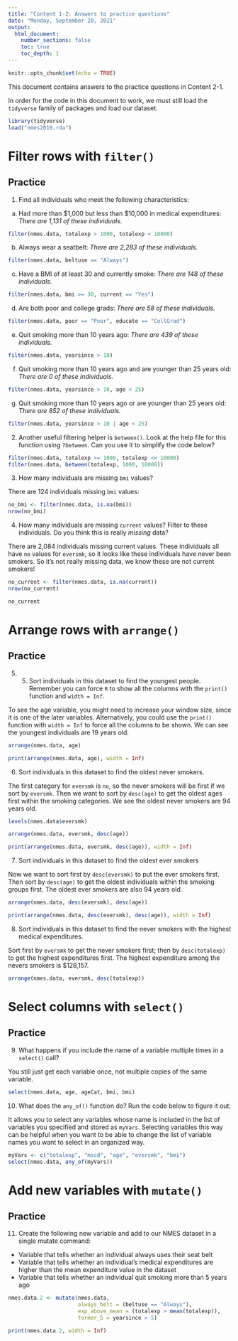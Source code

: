 ```yaml
---
title: "Content 1-2: Answers to practice questions"
date: "Monday, September 20, 2021"
output: 
  html_document:
    number_sections: false
    toc: true
    toc_depth: 1
---
```

```r
knitr::opts_chunk$set(echo = TRUE)
```

This document contains answers to the practice questions in Content 2-1. 

In order for the code in this document to work, we must still load the `tidyverse` family of packages and load our dataset.
```r
library(tidyverse)
load("nmes2018.rda")
```

# Filter rows with `filter()`

## Practice

1. Find all individuals who meet the following characteristics:

a. Had more than $1,000 but less than $10,000 in medical expenditures: *There are 1,131 of these individuals.*
```r
filter(nmes.data, totalexp > 1000, totalexp < 10000)
```

b. Always wear a seatbelt: *There are 2,283 of these individuals.*
```r
filter(nmes.data, beltuse == "Always")
```

c. Have a BMI of at least 30 and currently smoke: *There are 148 of these individuals.*
```r
filter(nmes.data, bmi >= 30, current == "Yes")
```

d. Are both poor and college grads: *There are 58 of these individuals.*
```r
filter(nmes.data, poor == "Poor", educate == "CollGrad")
```

e. Quit smoking more than 10 years ago: *There are 439 of these individuals.*
```r
filter(nmes.data, yearsince > 10)  
```

f. Quit smoking more than 10 years ago and are younger than 25 years old: *There are 0 of these individuals.*
```r
filter(nmes.data, yearsince > 10, age < 25)     
```

g. Quit smoking more than 10 years ago or are younger than 25 years old: *There are 852 of these individuals.*
```r
filter(nmes.data, yearsince > 10 | age < 25)       
```

2. Another useful filtering helper is `between()`.  Look at the help file for this function using `?between`.  Can you use it to simplify the code below?
```r
filter(nmes.data, totalexp >= 1000, totalexp <= 10000)
filter(nmes.data, between(totalexp, 1000, 10000))
```

3. How many individuals are missing `bmi` values?

There are 124 individuals missing `bmi` values:
```r
no_bmi <- filter(nmes.data, is.na(bmi))
nrow(no_bmi)
```

4. How many individuals are missing `current` values?  Filter to these individuals.  Do you think this is really *missing* data?

There are 2,084 individuals missing current values. These individuals all have `no` values for `eversmk`, so it looks like these individuals have never been smokers.  So it's not really missing data, we know these are not current smokers!
```r
no_current <- filter(nmes.data, is.na(current)) 
nrow(no_current)

no_current
```


# Arrange rows with `arrange()`

## Practice

5. 5. Sort individuals in this dataset to find the youngest people. Remember you can force `R` to show all the columns with the `print()` function and `width = Inf`.

To see the age variable, you might need to increase your window size, since it is one of the later variables.  Alternatively, you could use the `print()` function with `width = Inf` to force all the columns to be shown. We can see the youngest individuals are 19 years old.
```r
arrange(nmes.data, age)

print(arrange(nmes.data, age), width = Inf)
```

6. Sort individuals in this dataset to find the oldest never smokers.

The first category for `eversmk` is `no`, so the never smokers will be first if we sort by `eversmk`.  Then we want to sort by `desc(age)` to get the oldest ages first within the smoking categories.  We see the oldest never smokers are 94 years old.
```r
levels(nmes.data$eversmk)

arrange(nmes.data, eversmk, desc(age))

print(arrange(nmes.data, eversmk, desc(age)), width = Inf)
```

7. Sort individuals in this dataset to find the oldest ever smokers

Now we want to sort first by `desc(eversmk)` to put the ever smokers first.  Then sort by `desc(age)` to get the oldest individuals within the smoking groups first.  The oldest ever smokers are also 94 years old.
```r
arrange(nmes.data, desc(eversmk), desc(age))

print(arrange(nmes.data, desc(eversmk), desc(age)), width = Inf)
```

8. Sort individuals in this dataset to find the never smokers with the highest medical expenditures.

Sort first by `eversmk` to get the never smokers first; then by `desc(totalexp)` to get the highest expenditures first.  The highest expenditure among the nevers smokers is $128,157.
```r
arrange(nmes.data, eversmk, desc(totalexp))
```


# Select columns with `select()`

## Practice

9. What happens if you include the name of a variable multiple times in a `select()` call?

You still just get each variable once, not multiple copies of the same variable.

```r
select(nmes.data, age, ageCat, bmi, bmi)
```

10. What does the `any_of()` function do? Run the code below to figure it out:

It allows you to select any variables whose name is included in the list of variables you specified and stored as `myVars`.  Selecting variables this way can be helpful when you want to be able to change the list of variable names you want to select in an organized way.
```r
myVars <- c("totalexp", "mscd", "age", "eversmk", "bmi")
select(nmes.data, any_of(myVars))
```


# Add new variables with `mutate()`

## Practice

11. Create the following new variable and add to our NMES dataset in a single mutate command:

* Variable that tells whether an individual always uses their seat belt
* Variable that tells whether an individual's medical expenditures are higher than the mean expenditure value in the dataset
* Variable that tells whether an individual quit smoking more than 5 years ago

```r
nmes.data.2 <- mutate(nmes.data, 
                      always_belt = (beltuse == "Always"),
                      exp_above_mean = (totalexp > mean(totalexp)),
                      former_5 = yearsince > 5)

print(nmes.data.2, width = Inf)
```